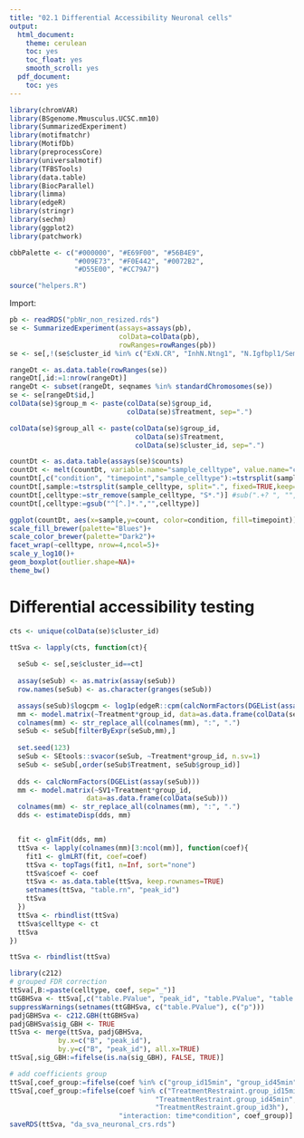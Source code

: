 ```yaml
---
title: "02.1 Differential Accessibility Neuronal cells"
output:
  html_document:
    theme: cerulean
    toc: yes
    toc_float: yes
    smooth_scroll: yes
  pdf_document:
    toc: yes
---
```


```r
library(chromVAR)
library(BSgenome.Mmusculus.UCSC.mm10)
library(SummarizedExperiment)
library(motifmatchr)
library(MotifDb)
library(preprocessCore)
library(universalmotif)
library(TFBSTools)
library(data.table)
library(BiocParallel)
library(limma)
library(edgeR)
library(stringr)
library(sechm)
library(ggplot2)
library(patchwork)

cbbPalette <- c("#000000", "#E69F00", "#56B4E9", 
                "#009E73", "#F0E442", "#0072B2", 
                "#D55E00", "#CC79A7")

source("helpers.R")
```

Import:
```r
pb <- readRDS("pbNr_non_resized.rds")
se <- SummarizedExperiment(assays=assays(pb),
                           colData=colData(pb),
                           rowRanges=rowRanges(pb))
se <- se[,!(se$cluster_id %in% c("ExN.CR", "InhN.Ntng1", "N.Igfbpl1/Sema3c"))]

rangeDt <- as.data.table(rowRanges(se))
rangeDt[,id:=1:nrow(rangeDt)]
rangeDt <- subset(rangeDt, seqnames %in% standardChromosomes(se))
se <- se[rangeDt$id,]
colData(se)$group_m <- paste(colData(se)$group_id, 
                             colData(se)$Treatment, sep=".")

colData(se)$group_all <- paste(colData(se)$group_id, 
                               colData(se)$Treatment,
                               colData(se)$cluster_id, sep=".")
```

```r
countDt <- as.data.table(assays(se)$counts)
countDt <- melt(countDt, variable.name="sample_celltype", value.name="count")
countDt[,c("condition", "timepoint","sample_celltype"):=tstrsplit(sample_celltype, split="_")]
countDt[,sample:=tstrsplit(sample_celltype, split=".", fixed=TRUE,keep=1)]
countDt[,celltype:=str_remove(sample_celltype, "S*.")] #sub(".+? ", "", D$name)
countDt[,celltype:=gsub("^[^.]*.","",celltype)]

ggplot(countDt, aes(x=sample,y=count, color=condition, fill=timepoint))+
scale_fill_brewer(palette="Blues")+
scale_color_brewer(palette="Dark2")+
facet_wrap(~celltype, nrow=4,ncol=5)+
scale_y_log10()+
geom_boxplot(outlier.shape=NA)+
theme_bw()
```

# Differential accessibility testing

```r
cts <- unique(colData(se)$cluster_id)

ttSva <- lapply(cts, function(ct){
  
  seSub <- se[,se$cluster_id==ct]
  
  assay(seSub) <- as.matrix(assay(seSub))
  row.names(seSub) <- as.character(granges(seSub))

  assays(seSub)$logcpm <- log1p(edgeR::cpm(calcNormFactors(DGEList(assay(seSub)))))
  mm <- model.matrix(~Treatment*group_id, data=as.data.frame(colData(seSub)))
  colnames(mm) <- str_replace_all(colnames(mm), ":", ".")
  seSub <- seSub[filterByExpr(seSub,mm),]
  
  set.seed(123)
  seSub <- SEtools::svacor(seSub, ~Treatment*group_id, n.sv=1)
  seSub <- seSub[,order(seSub$Treatment, seSub$group_id)]
  
  dds <- calcNormFactors(DGEList(assay(seSub)))
  mm <- model.matrix(~SV1+Treatment*group_id,
                   data=as.data.frame(colData(seSub)))
  colnames(mm) <- str_replace_all(colnames(mm), ":", ".")
  dds <- estimateDisp(dds, mm)


  fit <- glmFit(dds, mm)
  ttSva <- lapply(colnames(mm)[3:ncol(mm)], function(coef){
    fit1 <- glmLRT(fit, coef=coef)
    ttSva <- topTags(fit1, n=Inf, sort="none")
    ttSva$coef <- coef
    ttSva <- as.data.table(ttSva, keep.rownames=TRUE)
    setnames(ttSva, "table.rn", "peak_id")
    ttSva
  })
  ttSva <- rbindlist(ttSva)
  ttSva$celltype <- ct
  ttSva
})

ttSva <- rbindlist(ttSva)

library(c212)
# grouped FDR correction
ttSva[,B:=paste(celltype, coef, sep="_")]
ttGBHSva <- ttSva[,c("table.PValue", "peak_id", "table.PValue", "table.FDR", "B"), with=FALSE]
suppressWarnings(setnames(ttGBHSva, c("table.PValue"), c("p")))
padjGBHSva <- c212.GBH(ttGBHSva)
padjGBHSva$sig_GBH <- TRUE
ttSva <- merge(ttSva, padjGBHSva, 
            by.x=c("B", "peak_id"),
            by.y=c("B", "peak_id"), all.x=TRUE)
ttSva[,sig_GBH:=fifelse(is.na(sig_GBH), FALSE, TRUE)]

# add coefficients group 
ttSva[,coef_group:=fifelse(coef %in% c("group_id15min", "group_id45min", "group_id3h"), "time", "condition")]
ttSva[,coef_group:=fifelse(coef %in% c("TreatmentRestraint.group_id15min", 
                                    "TreatmentRestraint.group_id45min", 
                                    "TreatmentRestraint.group_id3h"), 
                           "interaction: time*condition", coef_group)]
saveRDS(ttSva, "da_sva_neuronal_crs.rds")
```